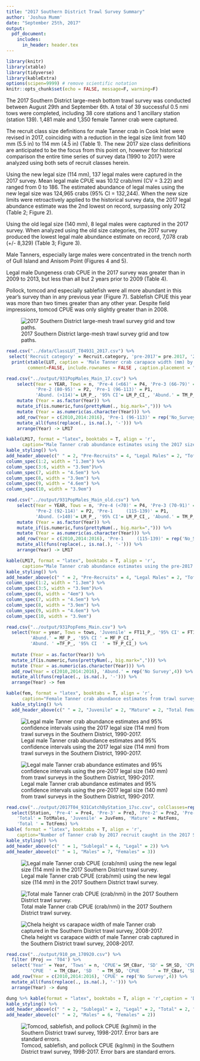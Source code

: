 ```yaml
---
title: "2017 Southern District Trawl Survey Summary"
author: 'Joshua Mumm'      
date: "September 25th, 2017"
output:
  pdf_document:
    includes:
      in_header: header.tex
---
```

```r
library(knitr)
library(xtable)
library(tidyverse)
library(kableExtra)
options(scipen=9999) # remove scientific notation
knitr::opts_chunk$set(echo = FALSE, message=F, warning=F)
```

The 2017 Southern District large-mesh bottom trawl survey was conducted between August 29th and September 6th.  A total of 39 successful 0.5 nmi tows were completed, including 38 core stations and 1 ancillary station (station 139).  1,481 male and 1,350 female Tanner crab were captured.

The recruit class size definitions for male Tanner crab in Cook Inlet were revised in 2017, coinciding with a reduction in the legal size limit from 140 mm (5.5 in) to 114 mm (4.5 in) (Table 1).  The new 2017 size class definitions are anticipated to be the focus from this point on, however for historical comparison the entire time series of survey data (1990 to 2017) were analyzed using both sets of recruit classes herein.

Using the new legal size (114 mm), 137 legal males were captured in the 2017 survey.  Mean legal male CPUE was 10.12 crab/nmi (CV = 3.22) and ranged from 0 to 186.  The estimated abundance of legal males using the new legal size was 124,965 crabs (95% CI = 132,244).  When the new size limits were retroactively applied to the historical survey data, the 2017 legal abundance estimate was the 2nd lowest on record, surpassing only 2012 (Table 2; Figure 2).

Using the old legal size (140 mm), 8 legal males were captured in the 2017 survey.  When analyzed using the old size categories, the 2017 survey produced the lowest legal male abundance estimate on record, 7,078 crab (+/- 8,329) (Table 3; Figure 3).      

Male Tanners, especially large males were concentrated in the trench north of Gull Island and Anisom Point (Figures 4 and 5). 
   
Legal male Dungeness crab CPUE in the 2017 survey was greater than in 2009 to 2013, but less than all but 2 years prior to 2009 (Table 4).

Pollock, tomcod and especially sablefish were all more abundant in this year's survey than in any previous year (Figure 7).  Sablefish CPUE this year was more than two times greater than any other year. Despite field impressions, tomcod CPUE was only slightly greater than in 2008.





![2017 Southern District large-mesh trawl survey grid and tow paths.](../figs/2017T04tows_170919.png)


```r
read.csv("../data/ClassLUT_T04931_2017.csv") %>%
 select('Recruit category' = Recruit.category, 'pre-2017'= pre.2017, '2017' = X2017) -> LUT
  print(xtable(LUT, caption = 'Male Tanner crab carapace width (mm) by recruit category for the Southern Distric trawl surveys.'),
        comment=FALSE, include.rownames = FALSE , caption.placement = "top")
```  


\newpage
```r
read.csv("../output/931PopMales_Main_17.csv") %>%
    select(Year = YEAR, Tows = n, 'Pre-4 (<66)' = P4, 'Pre-3 (66-79)' = P3,
           'Pre-2 (80-95)' = P2, 'Pre-1 (96-113)' = P1,
           'Abund. (>114)'= LM_P_, '95% CI'= LM_P_CI_, 'Abund.' = TM_P_, '95% CI '= TM_P_CI_ ) %>%
    mutate (Year = as.factor(Year)) %>%
    mutate_if(is.numeric,funs(prettyNum(., big.mark=","))) %>%
    mutate (Year = as.numeric(as.character(Year))) %>%
    add_row(Year = c(2010,2014:2016), 'Pre-1 (96-113)' = rep('No_Survey',4)) %>%
    mutate_all(funs(replace(., is.na(.), '-'))) %>%
    arrange(Year) -> LM17

kable(LM17, format = "latex", booktabs = T, align = 'r',
      caption="Male Tanner crab abundance estimates using the 2017 size class definitions from trawl surveys in the Southern District, 1990-2017. Parenthetical size limits are carapace width in millimeters.") %>%
kable_styling() %>%
add_header_above(c(" " = 2, "Pre-Recruits" = 4, "Legal Males" = 2, "Total Males" = 2))%>%
column_spec(1:2, width = "1.3em") %>%
column_spec(3:6, width = "3.9em")%>%
column_spec(7, width = "4.5em") %>%
column_spec(8, width = "3.9em") %>%
column_spec(9, width = "4.6em") %>%
column_spec(10, width = "3.9em")

read.csv("../output/931PopMales_Main_old.csv") %>%
    select(Year = YEAR, Tows = n, 'Pre-4 (<70)' = P4, 'Pre-3 (70-91)' = P3,
           'Pre-2 (92-114)' = P2, 'Pre-1     (115-139)' = P1,
           'Abund. (>140)'= LM_P_, '95% CI'= LM_P_CI_, 'Abund.' = TM_P_, '95% CI '= TM_P_CI_ ) %>%
    mutate (Year = as.factor(Year)) %>%
    mutate_if(is.numeric,funs(prettyNum(., big.mark=","))) %>%
    mutate (Year = as.numeric(as.character(Year))) %>%
    add_row(Year = c(2010,2014:2016), 'Pre-1     (115-139)' = rep('No_Survey',4)) %>%
    mutate_all(funs(replace(., is.na(.), '-'))) %>%
    arrange(Year) -> LM17

kable(LM17, format = "latex", booktabs = T, align = 'r',
      caption="Male Tanner crab abundance estimates using the pre-2017 size class definitions from trawl surveys in the Southern District, 1990-2017. Parenthetical size limits are carapace width in millimeters.") %>%
kable_styling() %>%
add_header_above(c(" " = 2, "Pre-Recruits" = 4, "Legal Males" = 2, "Total Males" = 2))%>%
column_spec(1:2, width = "1.3em") %>%
column_spec(3:5, width = "3.9em")%>%
column_spec(6, width = "4em") %>%
column_spec(7, width = "4.5em") %>%
column_spec(8, width = "3.9em") %>%
column_spec(9, width = "4.6em") %>%
column_spec(10, width = "3.9em")
```  

```r
read.csv("../output/931PopFems_Main.csv") %>%
  select(Year = year, Tows = tows, 'Juvenile' = FT11_P_, '95% CI' = FT11_P_CI_,
         'Abund.' = MF_P_, '95% CI ' = MF_P_CI_, 
         'Abund. ' =TF_P_, '95% CI  ' = TF_P_CI_) %>%
         
  mutate (Year = as.factor(Year)) %>%
  mutate_if(is.numeric,funs(prettyNum(., big.mark=","))) %>%
  mutate (Year = as.numeric(as.character(Year))) %>%
  add_row(Year = c(2010,2014:2016), 'Abund.' = rep('No Survey',4)) %>%
  mutate_all(funs(replace(., is.na(.), '-'))) %>%
  arrange(Year) -> fem

kable(fem, format = "latex", booktabs = T, align = 'r',
      caption="Female Tanner crab abundance estimates from trawl surveys in the Southern District, 1990-2017.") %>%
  kable_styling() %>%
  add_header_above(c(" " = 2, "Juvenile" = 2, "Mature" = 2, "Total Females" = 2))
```

\pagebreak
\newpage



![Legal male Tanner crab abundance estimates and 95% confidence intervals using the 2017 legal size (114 mm) from trawl surveys in the Southern District, 1990-2017.](../figs/T04LM_2017SCs.png)

![Legal male Tanner crab abundance estimates and 95% confidence intervals using the pre-2017 legal size (140 mm) from trawl surveys in the Southern District, 1990-2017.](../figs/T04LM_oldSCs.png)

```r
read.csv("../output/2017T04_931CatchByStation_17sc.csv", colClasses=rep("character"),11) %>% 
  select(Station, 'Pre-4' = Pre4, 'Pre-3' = Pre3, 'Pre-2' = Pre2, 'Pre-1' = Pre1, Recruit, 'Post-Rec.' = Post,
    'Total' = TotMales, 'Juvenile' = JuvFems, 'Mature' = MatFems,
    'Total ' = TotFems) %>%
kable( format = "latex", booktabs = T, align = 'r',
    caption="Number of Tanner crab by 2017 recruit caught in the 2017 Southern District trawl survey.") %>%
kable_styling() %>%
add_header_above(c(" " = 1, "Sublegal" = 4, "Legal" = 2)) %>%
add_header_above(c(" " = 1, "Males" = 7, "Females" = 3))
```

![Legal male Tanner crab CPUE (crab/nmi) using the new legal size (114 mm) in the 2017 Southern District trawl survey.](../figs/2017T04_LMCPUE_170920.png)

![Total male Tanner crab CPUE (crab/nmi) in the 2017 Southern District trawl survey.](../figs/2017T04_TMCPUE_170920.png)

![Chela height vs carapace width of male Tanner crab captured in the Southern District trawl survey, 2008-2017.](../figs/CHvsCW_931T04_2008to17_raw.png)

```r
read.csv("../output/910_pm_170920.csv") %>%
  filter (Proj == 'T04') %>% 
  select('Year' = Year, 'Tows' = n, 'CPUE'= SM_CBar, 'SD' = SM_SD, 'CPUE ' = LM_CBar, 'SD ' = LM_SD,
         'CPUE  ' = TM_CBar, 'SD  ' = TM_SD, 'CPUE     ' = TF_CBar, 'SD     ' = TF_SD) %>% mutate_all(funs(round(.,2))) %>%
  add_row(Year = c(2010,2014:2016), 'CPUE' = rep('No Survey',4)) %>%
  mutate_all(funs(replace(., is.na(.), '-'))) %>%
  arrange(Year) -> dung

dung %>% kable(format = "latex", booktabs = T, align = 'r',caption = 'Dungeness crab CPUE (crab/nmi) in the Southern Distric trawl survey, 1990 to 2017.') %>% 
kable_styling() %>%
add_header_above(c(" " = 2, "Sublegal" = 2, "Legal" = 2, "Total" = 2, "Total" = 2 )) %>%
add_header_above(c(" " = 2, "Males" = 6, "Females" = 2)) 
```

![Tomcod, sablefish, and pollock CPUE (kg/nmi) in the Southern District trawl survey, 1998-2017.  Error bars are standard errors.](../figs/tomSablePollock_T04CPUE_SE_98to17.png)
